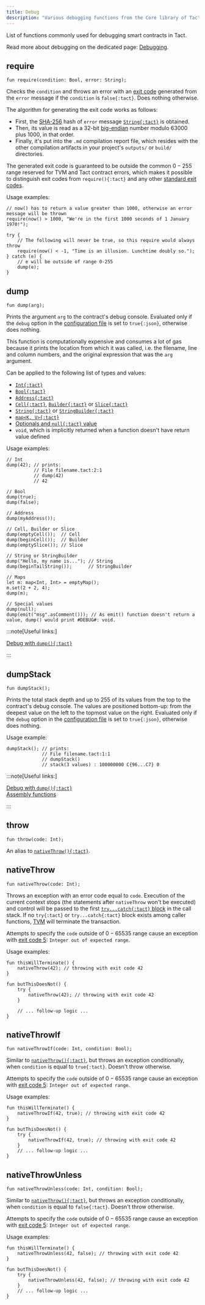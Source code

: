 ```yaml
---
title: Debug
description: "Various debugging functions from the Core library of Tact"
---
```



List of functions commonly used for debugging smart contracts in Tact.

Read more about debugging on the dedicated page: [Debugging](/book/debug).

## require

```tact
fun require(condition: Bool, error: String);
```

Checks the `condition` and throws an error with an [exit code](/book/exit-codes) generated from the `error` message if the `condition` is `false{:tact}`. Does nothing otherwise.

The algorithm for generating the exit code works as follows:

* First, the [SHA-256](https://en.wikipedia.org/wiki/SHA-2#Hash_standard) hash of `error` message [`String{:tact}`][p] is obtained.
* Then, its value is read as a 32-bit [big-endian](https://en.wikipedia.org/wiki/Endianness) number modulo $63000$ plus $1000$, in that order.
* Finally, it's put into the `.md` compilation report file, which resides with the other compilation artifacts in your project's `outputs/` or `build/` directories.

The generated exit code is guaranteed to be outside the common $0 - 255$ range reserved for TVM and Tact contract errors, which makes it possible to distinguish exit codes from `require(){:tact}` and any other [standard exit codes](/book/exit-codes).

Usage examples:

```tact
// now() has to return a value greater than 1000, otherwise an error message will be thrown
require(now() > 1000, "We're in the first 1000 seconds of 1 January 1970!");

try {
    // The following will never be true, so this require would always throw
    require(now() < -1, "Time is an illusion. Lunchtime doubly so.");
} catch (e) {
    // e will be outside of range 0-255
    dump(e);
}
```

## dump

<Badge text="Gas-expensive" title="Uses 500 gas units or more" variant="danger" size="medium"/><p/>

```tact
fun dump(arg);
```

Prints the argument `arg` to the contract's debug console. Evaluated only if the `debug` option in the [configuration file](/book/config) is set to `true{:json}`, otherwise does nothing.

This function is computationally expensive and consumes a lot of gas because it prints the location from which it was called, i.e. the filename, line and column numbers, and the original expression that was the `arg` argument.

Can be applied to the following list of types and values:

* [`Int{:tact}`][int]
* [`Bool{:tact}`][bool]
* [`Address{:tact}`][p]
* [`Cell{:tact}`][cell], [`Builder{:tact}`][builder] or [`Slice{:tact}`][slice]
* [`String{:tact}`][p] or [`StringBuilder{:tact}`][p]
* [`map<K, V>{:tact}`](/book/maps)
* [Optionals and `null{:tact}` value](/book/optionals)
* `void`, which is implicitly returned when a function doesn't have return value defined

Usage examples:

```tact
// Int
dump(42); // prints:
          // File filename.tact:2:1
          // dump(42)
          // 42

// Bool
dump(true);
dump(false);

// Address
dump(myAddress());

// Cell, Builder or Slice
dump(emptyCell());  // Cell
dump(beginCell());  // Builder
dump(emptySlice()); // Slice

// String or StringBuilder
dump("Hello, my name is..."); // String
dump(beginTailString());      // StringBuilder

// Maps
let m: map<Int, Int> = emptyMap();
m.set(2 + 2, 4);
dump(m);

// Special values
dump(null);
dump(emit("msg".asComment())); // As emit() function doesn't return a value, dump() would print #DEBUG#: void.
```

:::note[Useful links:]

  [Debug with `dump(){:tact}`](/book/debug#tests-dump)

:::

## dumpStack

<Badge text="Gas-expensive" title="Uses 500 gas units or more" variant="danger" size="medium"/><p/>

```tact
fun dumpStack();
```

Prints the total stack depth and up to $255$ of its values from the top to the contract's debug console. The values are positioned bottom-up: from the deepest value on the left to the topmost value on the right. Evaluated only if the `debug` option in the [configuration file](/book/config) is set to `true{:json}`, otherwise does nothing.

Usage example:

```tact
dumpStack(); // prints:
             // File filename.tact:1:1
             // dumpStack()
             // stack(3 values) : 100000000 C{96...C7} 0
```

:::note[Useful links:]

  [Debug with `dump(){:tact}`](/book/debug#tests-dump)\
  [Assembly functions](/book/assembly-functions)

:::

## throw

```tact
fun throw(code: Int);
```

An alias to [`nativeThrow(){:tact}`](#nativethrow).

## nativeThrow

```tact
fun nativeThrow(code: Int);
````

Throws an exception with an error code equal to `code`. Execution of the current context stops (the statements after `nativeThrow` won't be executed) and control will be passed to the first [`try...catch{:tact}` block](/book/statements#try-catch) in the call stack. If no `try{:tact}` or `try...catch{:tact}` block exists among caller functions, [TVM](https://docs.ton.org/learn/tvm-instructions/tvm-overview) will terminate the transaction.

Attempts to specify the `code` outside of $0 - 65535$ range cause an exception with [exit code 5](/book/exit-codes#5): `Integer out of expected range`.

Usage examples:

```tact {2,7}
fun thisWillTerminate() {
    nativeThrow(42); // throwing with exit code 42
}

fun butThisDoesNot() {
    try {
        nativeThrow(42); // throwing with exit code 42
    }

    // ... follow-up logic ...
}
```

## nativeThrowIf

```tact
fun nativeThrowIf(code: Int, condition: Bool);
```

Similar to [`nativeThrow(){:tact}`](#nativethrow), but throws an exception conditionally, when `condition` is equal to `true{:tact}`. Doesn't throw otherwise.

Attempts to specify the `code` outside of $0 - 65535$ range cause an exception with [exit code 5](/book/exit-codes#5): `Integer out of expected range`.

Usage examples:

```tact {2,7}
fun thisWillTerminate() {
    nativeThrowIf(42, true); // throwing with exit code 42
}

fun butThisDoesNot() {
    try {
        nativeThrowIf(42, true); // throwing with exit code 42
    }
    // ... follow-up logic ...
}
```

## nativeThrowUnless

```tact
fun nativeThrowUnless(code: Int, condition: Bool);
```

Similar to [`nativeThrow(){:tact}`](#nativethrow), but throws an exception conditionally, when `condition` is equal to `false{:tact}`. Doesn't throw otherwise.

Attempts to specify the `code` outside of $0 - 65535$ range cause an exception with [exit code 5](/book/exit-codes#5): `Integer out of expected range`.

Usage examples:

```tact {2,7}
fun thisWillTerminate() {
    nativeThrowUnless(42, false); // throwing with exit code 42
}

fun butThisDoesNot() {
    try {
        nativeThrowUnless(42, false); // throwing with exit code 42
    }
    // ... follow-up logic ...
}
```

[p]: /book/types#primitive-types
[bool]: /book/types#booleans
[int]: /book/integers
[cell]: /book/cells#cells
[builder]: /book/cells#builders
[slice]: /book/cells#slices
